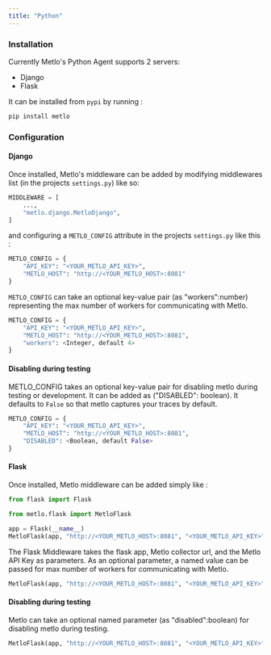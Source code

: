 ```yaml
---
title: "Python"
---
```


### Installation

Currently Metlo's Python Agent supports 2 servers:

- Django
- Flask

It can be installed from `pypi` by running :

```bash Shell
pip install metlo
```

### Configuration

#### Django

Once installed, Metlo's middleware can be added by modifying middlewares list
(in the projects `settings.py`) like so:

```py Python
MIDDLEWARE = [
    ...,
    "metlo.django.MetloDjango",
]
```

and configuring a `METLO_CONFIG` attribute in the projects `settings.py` like
this :

```py Python
METLO_CONFIG = {
    "API_KEY": "<YOUR_METLO_API_KEY>",
    "METLO_HOST": "http://<YOUR_METLO_HOST>:8081"
}
```

`METLO_CONFIG` can take an optional key-value pair (as "workers":number)
representing the max number of workers for communicating with Metlo.

```py Python
METLO_CONFIG = {
    "API_KEY": "<YOUR_METLO_API_KEY>",
    "METLO_HOST": "http://<YOUR_METLO_HOST>:8081",
    "workers": <Integer, default 4>
}
```

#### Disabling during testing

METLO_CONFIG takes an optional key-value pair for disabling metlo during testing
or development. It can be added as ("DISABLED": boolean). It defaults to `False`
so that metlo captures your traces by default.

```py Python
METLO_CONFIG = {
    "API_KEY": "<YOUR_METLO_API_KEY>",
    "METLO_HOST": "http://<YOUR_METLO_HOST>:8081",
    "DISABLED": <Boolean, default False>
}
```

#### Flask

Once installed, Metlo middleware can be added simply like :

```py Python
from flask import Flask

from metlo.flask import MetloFlask

app = Flask(__name__)
MetloFlask(app, "http://<YOUR_METLO_HOST>:8081", "<YOUR_METLO_API_KEY>")
```

The Flask Middleware takes the flask app, Metlo collector url, and the Metlo API
Key as parameters. As an optional parameter, a named value can be passed for max
number of workers for communicating with Metlo.

```py Python
MetloFlask(app, "http://<YOUR_METLO_HOST>:8081", "<YOUR_METLO_API_KEY>", workers=<Integer, default 4>)
```

#### Disabling during testing

Metlo can take an optional named parameter (as "disabled":boolean) for disabling
metlo during testing.

```py Python
MetloFlask(app, "http://<YOUR_METLO_HOST>:8081", "<YOUR_METLO_API_KEY>", disabled=<Boolean, default False>)
```
